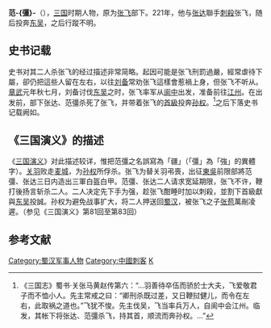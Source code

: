 {{refimprove|time=2018-03-28T18:46:00+00:00}}
{{NoteTA|T=zh:范彊;zh-cn:范彊}}
'''范-{彊}-'''（{{bd|？||？|catIdx=F}}），[[三国|三国]]时期人物，原为[[张飞|张飞]]部下。221年，他与[[张达_(三国)|张达]]聯手[[刺殺|刺殺]]张飞，随后投奔[[孫吳|东吴]]，之后行蹤不明。

== 史书记载 ==
史书对其二人杀张飞的经过描述非常简略。起因可能是张飞刑罰過嚴，經常虐待下屬，卻仍把這些人留在左右，以往[[刘备|刘备]]常劝张飞這樣會惹禍上身，但张飞不听从。[[章武|章武]]元年秋七月，刘备讨伐[[孫吳|东吴]]之时，张飞率军从[[阆中|阆中]]出发，准备前往[[江州|江州]]。在出发前，部下张达、范彊杀死了张飞，并带着张飞的[[首級|首級]]投奔[[孙权|孙权]]。<ref>《三国志》蜀书·关张马黄赵传第六：“...羽善待卒伍而骄於士大夫，飞爱敬君子而不恤小人。先主常戒之曰：“卿刑杀既过差，又日鞭挝健儿，而令在左右，此取祸之道也。”飞犹不悛。先主伐吴，飞当率兵万人，自阆中会江州。临发，其帐下将张达、范彊杀飞，持其首，顺流而奔孙权。...”</ref>之后下落史书记载阙如。

== 《三国演义》的描述 ==
《[[三国演义|三国演义]]》对此描述较详，惟把范彊之名誤寫為「疆」（「彊」為「強」的異體字）。[[关羽|关羽]]败走[[麦城|麦城]]，为[[孙权|孙权]]所俘杀。张飞为替关羽弔喪，出征[[孫吳|東吳]]前限部將范彊、张达三日内造出三軍白盔白甲。范彊、张达二人请求宽延期限，张飞不许，鞭打後扬言斩杀二人。二人决定先下手为强，趁张飞酣睡时加以刺殺，並割下首級獻與[[孫吳|东吴]]投誠。孙权为避免战事扩大，将二人押送回[[蜀汉|蜀汉]]，被张飞之子[[张苞|张苞]]萬剮凌遲。（参见《三国演义》第81回至第83回）

== 参考文献 ==
<references />

{{DEFAULTSORT:Fan范}}
[[Category:蜀汉军事人物|Category:蜀汉军事人物]]
[[Category:中國刺客|Category:中國刺客]]
[[Category:范姓|K]]
